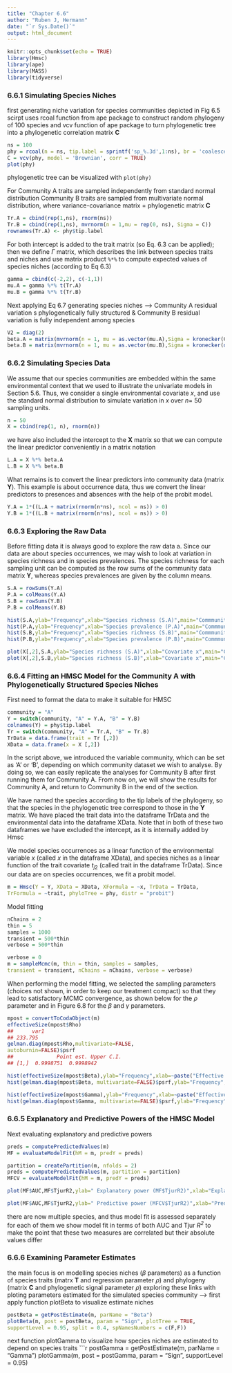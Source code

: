 ```yaml
---
title: "Chapter 6.6"
author: "Ruben J, Hermann"
date: "`r Sys.Date()`"
output: html_document
---
```


```r
knitr::opts_chunk$set(echo = TRUE)
library(Hmsc)
library(ape)
library(MASS)
library(tidyverse)
```


###  6.6.1 Simulating Species Niches
first generating niche variation for species communities depicted in Fig 6.5
scirpt uses rcoal function from ape package to construct random phylogeny of 100 species and vcv function of ape package to turn phylogenetic tree into a phylogenetic correlation matrix **C**
```r
ns = 100
phy = rcoal(n = ns, tip.label = sprintf('sp_%.3d',1:ns), br = 'coalescent')
C = vcv(phy, model = 'Brownian', corr = TRUE)
plot(phy)
```

phylogenetic tree can be visualized with ``plot(phy)``

For Community A traits are sampled independently from standard normal distribution
Community B traits are sampled from multivariate normal distribution, where variance-covariance matrix = phylogenetic matrix **C**
```r
Tr.A = cbind(rep(1,ns), rnorm(ns))
Tr.B = cbind(rep(1,ns), mvrnorm(n = 1,mu = rep(0, ns), Sigma = C))
rownames(Tr.A) <- phy$tip.label
```

For both intercept is added to the trait matrix (so Eq. 6.3 can be applied); then we define $\Gamma$ matrix, which describes the link between species traits and niches and use matrix product ``%*%`` to compute expected values of species niches (according to Eq 6.3)
```r
gamma = cbind(c(-2,2), c(-1,1))
mu.A = gamma %*% t(Tr.A)
mu.B = gamma %*% t(Tr.B)
```

Next applying Eq 6.7 generating species niches --> Community A residual variation s phylogenetically fully structured & Community B residual variation is fully independent among species
```r
V2 = diag(2)
beta.A = matrix(mvrnorm(n = 1, mu = as.vector(mu.A),Sigma = kronecker(C, V2)), ncol = ns)
beta.B = matrix(mvrnorm(n = 1, mu = as.vector(mu.B),Sigma = kronecker(diag(ns), V2)), ncol = ns)
```

### 6.6.2 Simulating Species Data
We assume that our species communities are embedded within the same environmental context that we used to illustrate the univariate models in Section 5.6. Thus, we consider a single environmental covariate $x$, and use the standard normal distribution to simulate variation in $x$ over $n$= 50 sampling units.
```r
n = 50
X = cbind(rep(1, n), rnorm(n))
```

we have also included the intercept to the **X** matrix so that we can compute the linear predictor conveniently in a matrix notation
```r
L.A = X %*% beta.A
L.B = X %*% beta.B
```

What remains is to convert the linear predictors into community data (matrix **Y**). This example is about occurrence data, thus we convert the linear predictors to presences and absences with the help of the probit model.
```r
Y.A = 1*((L.A + matrix(rnorm(n*ns), ncol = ns)) > 0)
Y.B = 1*((L.B + matrix(rnorm(n*ns), ncol = ns)) > 0)
```


### 6.6.3 Exploring the Raw Data
Before fitting data it is always good to explore the raw data
a. Since our data are about species occurrences, we may wish to look at variation in species richness and in species prevalences. The species richness for each sampling unit can be computed as the row sums of the community data matrix **Y**, whereas species prevalences are given by the column means.
```r
S.A = rowSums(Y.A)
P.A = colMeans(Y.A)
S.B = rowSums(Y.B)
P.B = colMeans(Y.B)

hist(S.A,ylab="Frequency",xlab="Species richness (S.A)",main="Commmunity A")
hist(P.A,ylab="Frequency",xlab="Species prevalence (P.A)",main="Commmunity A")
hist(S.B,ylab="Frequency",xlab="Species richness (S.B)",main="Commmunity B")
hist(P.B,ylab="Frequency",xlab="Species prevalence (P.B)",main="Commmunity B")

plot(X[,2],S.A,ylab="Species richness (S.A)",xlab="Covariate x",main="Community A")
plot(X[,2],S.B,ylab="Species richness (S.B)",xlab="Covariate x",main="Community B")
```


### 6.6.4 Fitting an HMSC Model for the Community A with Phylogenetically Structured Species Niches
First need to format the data to make it suitable for HMSC
```r
community = "A"
Y = switch(community, "A" = Y.A, "B" = Y.B)
colnames(Y) = phy$tip.label
Tr = switch(community, "A" = Tr.A, "B" = Tr.B)
TrData = data.frame(trait = Tr [,2])
XData = data.frame(x = X [,2])
```

In the script above, we introduced the variable community, which can be set as ‘A’ or ‘B’, depending on which community dataset we wish to analyse. By doing so, we can easily replicate the analyses for Community B after first running them for Community A. From now on, we will show the results for Community A, and return to Community B in the end of the section.

We have named the species according to the tip labels of the phylogeny, so that the species in the phylogenetic tree correspond to those in the **Y** matrix. We have placed the trait data into the dataframe TrData and the environmental data into the dataframe XData. Note that in both of these two dataframes we have excluded the intercept, as it is internally added by Hmsc

We model species occurrences as a linear function of the environmental variable $x$ (called $x$ in the dataframe XData), and species niches as a linear function of the trait covariate $t_{j2}$ (called trait in the dataframe TrData). Since our data are on species occurrences, we fit a probit model.
```r
m = Hmsc(Y = Y, XData = XData, XFormula = ~x, TrData = TrData,
TrFormula = ~trait, phyloTree = phy, distr = "probit")
```

Model fitting
```r
nChains = 2
thin = 5
samples = 1000
transient = 500*thin
verbose = 500*thin
```
```r
verbose = 0
m = sampleMcmc(m, thin = thin, samples = samples,
transient = transient, nChains = nChains, verbose = verbose)
```

When performing the model fitting, we selected the sampling parameters (choices not shown, in order to keep our treatment compact) so that they lead to satisfactory MCMC convergence, as shown below for the $\rho$ parameter and in Figure 6.8 for the $\beta$ and $\gamma$ parameters.
```r
mpost = convertToCodaObject(m)
effectiveSize(mpost$Rho)
## 		var1
## 233.795 
gelman.diag(mpost$Rho,multivariate=FALSE,
autoburnin=FALSE)$psrf
## 				Point est. Upper C.I.
## [1,]  0.9998751  0.9998942

hist(effectiveSize(mpost$Beta),ylab="Frequency",xlab=~paste("Effective sample size (parameter ",beta,")"),main=NULL)
hist(gelman.diag(mpost$Beta, multivariate=FALSE)$psrf,ylab="Frequency",xlab=~paste("Potential scale reduction factor (parameter ",beta,")"),main=NULL)

hist(effectiveSize(mpost$Gamma),ylab="Frequency",xlab=~paste("Effective sample size (parameter ",gamma,")"),main=NULL)
hist(gelman.diag(mpost$Gamma, multivariate=FALSE)$psrf,ylab="Frequency",xlab=~paste("Potential scale reduction factor (parameter ",gamma,")"),main=NULL)
```
### 6.6.5 Explanatory and Predictive Powers of the HMSC Model

Next evaluating explanatory and predictive powers
```r
preds = computePredictedValues(m)
MF = evaluateModelFit(hM = m, predY = preds)

partition = createPartition(m, nfolds = 2)
preds = computePredictedValues(m, partition = partition)
MFCV = evaluateModelFit(hM = m, predY = preds)

plot(MF$AUC,MF$TjurR2,ylab=" Explanatory power (MF$TjurR2)",xlab="Explanatory power (MF$AUC)",main=paste("AUC = ",round(mean(MF$AUC,na.rm=T),digit=2),", TjurR^2  = ",round(mean(MF$TjurR2,na.rm=T),digit=2),""),ylim = c(0,1),xlim = c(0,1));abline(coef=c(0,1))

plot(MF$AUC,MF$TjurR2,ylab=" Predictive power (MFCV$TjurR2)",xlab="Predictive power (MFCV$AUC)",main=paste("AUC = ",round(mean(MFCV$AUC,na.rm=T),digit=2),", Tjur R^2 = ",round(mean(MFCV$TjurR2 ,na.rm=T),digit=2),""),ylim = c(0,1),xlim = c(0,1));abline(coef=c(0,1))
```
there are now multiple species, and thus model fit is assessed separately for each of them
we show model fit in terms of both AUC and Tjur *R^2^* to make the point that these two measures are correlated but their absolute values differ


### 6.6.6 Examining Parameter Estimates
the main focus is on modelling species niches ($\beta$ parameters) as a function of species traits (matrx **T** and regression parameter $\rho$) and phylogeny (matrix **C** and phylogenetic signal parameter $\rho$)
exploring these links with ploting parameters estimated for the simulated species community --> first apply function plotBeta to visualize estimate niches
```r
postBeta = getPostEstimate(m, parName = "Beta")
plotBeta(m, post = postBeta, param = "Sign", plotTree = TRUE,
supportLevel = 0.95, split = 0.4, spNamesNumbers = c(F,F))
```


next function plotGamma to visualize how species niches are estimated to depend on species traits
```r
postGamma = getPostEstimate(m, parName = "Gamma")
plotGamma(m, post = postGamma, param = "Sign",
supportLevel = 0.95)